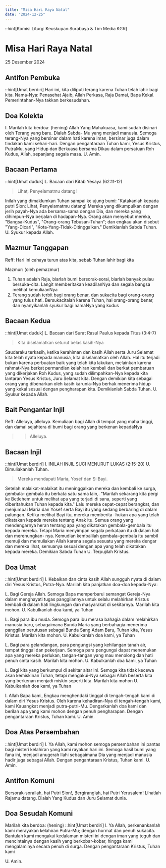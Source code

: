 ```yaml
---
title: "Misa Hari Raya Natal"
date: "2024-12-25"
---
```


::hint[Komisi Liturgi Keuskupan Surabaya & Tim Media KGR]
# Misa Hari Raya Natal
25 Desember 2024

## Antifon Pembuka
::hint[Umat berdiri]
Hari ini, kita diliputi terang karena Tuhan telah lahir bagi kita. Nama-Nya: Penasehat Ajaib, Allah Perkasa, Raja Damai, Bapa Kekal. Pemerintahan-Nya takkan berkesudahan. 



## Doa Kolekta
I. Marilah kita berdoa: (hening)
Allah Yang Mahakuasa, kami sudah disinari oleh Terang yang baru. Dialah Sabda- Mu yang menjadi manusia. Semoga terang-Nya yang bersinar dalam hati karena iman, bersinar juga dalam tindakan kami sehari-hari. Dengan pengantaraan Tuhan kami, Yesus Kristus, PutraMu, yang Hidup dan Berkuasa bersama Dikau dalam persatuan Roh Kudus, Allah, sepanjang segala masa. 
U. Amin.

## Bacaan Pertama
::hint[Umat duduk]
L. Bacaan dari Kitab Yesaya (62:11-12)    
>  Lihat, Penyelamatmu datang!

Inilah yang dimaklumkan Tuhan sampai ke ujung bumi: "Katakanlah kepada putri Sion: Lihat, Penyelamatmu datang! Mereka yang dikumpulkan dengan jerih payah-Nya ada bersama-sama dengan Dia, dan mereka yang dihimpun-Nya berjalan di hadapan-Nya. Orang akan menyebut mereka, "Bangsa-Kudus", "Orang-orang Tebusan-Tuhan"; dan engkau akan disebut "Yang-Dicari", "Kota-Yang-Tidak-Ditinggalkan." Demikianlah Sabda Tuhan. 
U. Syukur kepada Allah.

## Mazmur Tanggapan
Reff: Hari ini cahaya turun atas kita, sebab Tuhan lahir bagi kita

Mazmur: (oleh pemazmur)
1. Tuhan adalah Raja, biarlah bumi bersorak-sorai, biarlah banyak pulau bersuka-cita. Langit memberitakan keadilanNya dan segala bangsa melihat kemuliaanNya
2. Terang sudah terbit bagi orang benar, dan sukacita bagi orang-orang yang tulus hati. Bersukacitalah karena Tuhan, hai orang-orang benar, dan nyanyikanlah syukur bagi namaNya yang kudus


## Bacaan Kedua
::hint[Umat duduk]
L. Bacaan dari Surat Rasul Paulus kepada Titus (3:4-7)
> Kita diselamatkan seturut belas kasih-Nya

Saudaraku terkasih, ketika kerahiman dan kasih Allah serta Juru Selamat kita telah nyata kepada manusia, kita diselamatkan oleh Allah. Hal itu terjadi bukan karena perbuatan baik yang telah kita lakukan, melainkan karena rahmat-Nya berkat permandian kelahiran kembali dan berkat pembaruan yang dikerjakan Roh Kudus, yang sudah dilimpahkan-Nya kepada kita lantaran Yesus Kristus, Juru Selamat kita. Dengan demikian kita sebagai orang yang dibenarkan oleh kasih karunia-Nya berhak menerima hidup yang kekal sesuai dengan pengharapan kita. 
Demikianlah Sabda Tuhan. 
U. Syukur kepada Allah.

## Bait Pengantar Injil
Reff: Alleluya, alleluya.
Kemuliaan bagi Allah di tempat yang maha tinggi, dan damai sejahtera di bumi bagi orang yang berkenan kepadaNya
>> Alleluya.

## Bacaan Injil
::hint[Umat berdiri]
I. INILAH INJIL SUCI MENURUT LUKAS (2:15-20)
U. Dimuliakanlah Tuhan.
> Mereka mendapati Maria, Yosef dan Si Bayi.

Setelah malaikat-malaikat itu meninggalkan mereka dan kembali ke surga, gembala- gembala itu berkata satu sama lain,. "Marilah sekarang kita pergi ke Betlehem untuk melihat apa yang terjadi di sana, seperti yang diberitahukan Tuhan kepada kita." Lalu mereka cepat-cepat berangkat, dan menjumpai Maria dan Yosef serta Bayi itu yang sedang berbaring di dalam palungan. Ketika melihat Bayi itu, mereka memberita- hukan apa yang telah dikatakan kepada mereka tentang Anak itu. Semua orang yang mendengarnya heran tentang apa yang dikatakan gembala-gembala itu kepada mereka. Tetapi Maria menyimpan segala perkataan itu di dalam hati dan merenungkan- nya. Kemudian kembalilah gembala-gembala itu sambil memuji dan memuliakan Allah karena segala sesuatu yang mereka dengar dan mereka lihat, semuanya sesuai dengan apa yang telah dikatakan kepada mereka. 
Demikian Sabda Tuhan
U. Terpujilah Kristus.

## Doa Umat
::hint[Umat berdiri]
I. Kebaikan dan cinta kasih Allah sungguh nyata di dalam diri Yesus Kristus, Putra-Nya. Marilah kita panjatkan doa-doa kepada-Nya: 

L. Bagi Gereja Allah. Semoga Bapa memperbarui semangat Gereja-Nya dalam menghayati tugas panggilannya untuk selalu melahirkan Kristus kembali di dalam hati lingkungan dan masyarakat di sekitarnya. Marilah kita mohon. 
U. Kabulkanlah doa kami, ya Tuhan

L. Bagi para ibu muda. Semoga para ibu merasa bahagia dalam melahirkan manusia baru, sebagaimana Bunda Maria yang berbahagia menerima panggilan perutusan sebagai Bunda Sang Adam Baru, Tuhan kita, Yesus Kristus. Marilah kita mohon. 
U. Kabulkanlah doa kami, ya Tuhan

L. Bagi para gelandangan, para pengungsi yang kehilangan tanah air, tempat tinggal dan pekerjaan. Semoga para pengungsi dapat menemukan apa yang mereka perlukan, tangan-tangan yang mau menolong dan hati penuh cinta kasih. Marilah kita mohon. 
U. Kabulkanlah doa kami, ya Tuhan

L. Bagi kita yang berkumpul di sekitar altar ini. Semoga kita tidak kecewa akan kemiskinan Tuhan, tetapi mengakui-Nya sebagai Allah beserta kita yang berkenan menjadi miskin seperti kita. Marilah kita mohon
U. Kabulkanlah doa kami, ya Tuhan

I. Allah Bapa kami, Engkau menghendaki tinggal di tengah-tengah kami di dalam diri Yesus Kristus. Oleh karena kehadiran-Nya di tengah-tengah kami, kami Kauangkat menjadi putra-putri-Mu. Dengarkanlah doa kami dan berilah apa yang kami mohon dengan penuh pengharapan. Dengan pengantaraan Kristus, Tuhan kami.
U. Amin.

## Doa Atas Persembahan
::hint[Umat berdiri]
I. Ya Allah, kami mohon semoga persembahan ini pantas bagi misteri kelahiran yang kami rayakan hari ini. Semoga hasil bumi yang fana ini, menjadi anugerah Ilahi sebagaimana Dia yang menjadi manusia hadir juga sebagai Allah. Dengan pengantaraan Kristus, Tuhan kami. 
U. Amin.

## Antifon Komuni
Bersorak-sorailah, hai Putri Sion!, Bergiranglah, hai Putri Yerusalem! Lihatlah Rajamu datang. Dialah Yang Kudus dan Juru Selamat dunia.

## Doa Sesudah Komuni
Marilah kita berdoa: (hening)
::hint[Umat berdiri]
I. Ya Allah, perkenankanlah kami merayakan kelahiran Putra-Mu; dengan hormat dan penuh sukacita. Bantulah kami mengakui kedalaman misteri ini dengan iman yang teguh dan mencintainya dengan kasih yang berkobar-kobar, hingga kami mengalaminya secara penuh di surga. Dengan pengantaraan Kristus, Tuhan kami

U. Amin.
